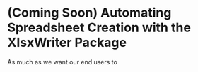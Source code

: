 # (Coming Soon) Automating Spreadsheet Creation with the XlsxWriter Package

As much as we want our end users to
